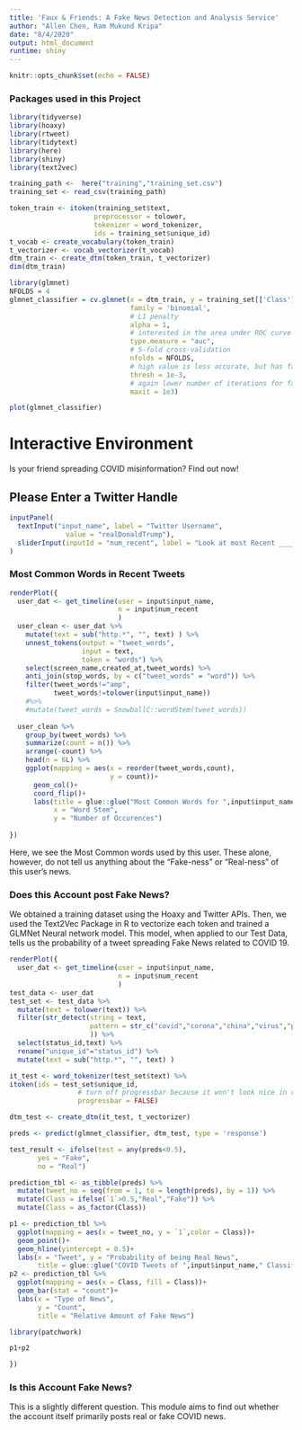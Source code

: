 ```yaml
---
title: 'Faux & Friends: A Fake News Detection and Analysis Service'
author: "Allen Chen, Ram Mukund Kripa"
date: "8/4/2020"
output: html_document
runtime: shiny
---
```


```r
knitr::opts_chunk$set(echo = FALSE)
```

### Packages used in this Project

```r
library(tidyverse)
library(hoaxy)
library(rtweet)
library(tidytext)
library(here)
library(shiny)
library(text2vec)
```

```r

training_path <-  here("training","training_set.csv")
training_set <- read_csv(training_path)

token_train <- itoken(training_set$text,
                     preprocessor = tolower,
                     tokenizer = word_tokenizer,
                     ids = training_set$unique_id)
t_vocab <- create_vocabulary(token_train)
t_vectorizer <- vocab_vectorizer(t_vocab)
dtm_train <- create_dtm(token_train, t_vectorizer)
dim(dtm_train)

library(glmnet)
NFOLDS = 4
glmnet_classifier = cv.glmnet(x = dtm_train, y = training_set[['Class']], 
                              family = 'binomial', 
                              # L1 penalty
                              alpha = 1,
                              # interested in the area under ROC curve
                              type.measure = "auc",
                              # 5-fold cross-validation
                              nfolds = NFOLDS,
                              # high value is less accurate, but has faster training
                              thresh = 1e-3,
                              # again lower number of iterations for faster training
                              maxit = 1e3)

plot(glmnet_classifier)


```

# Interactive Environment

Is your friend spreading COVID misinformation?
Find out now!

## Please Enter a Twitter Handle

```r
inputPanel(
  textInput("input_name", label = "Twitter Username",
              value = "realDonaldTrump"),
  sliderInput(inputId = "num_recent", label = "Look at most Recent ____ Tweets", min = 200, max = 3000, value = 1200, step = 20)
)

```

### Most Common Words in Recent Tweets

```r

renderPlot({
  user_dat <- get_timeline(user = input$input_name,
                           n = input$num_recent
                           )
  user_clean <- user_dat %>%
    mutate(text = sub("http.*", "", text) ) %>%
    unnest_tokens(output = "tweet_words",
                  input = text,
                  token = "words") %>%
    select(screen_name,created_at,tweet_words) %>%
    anti_join(stop_words, by = c("tweet_words" = "word")) %>%
    filter(tweet_words!="amp",
           tweet_words!=tolower(input$input_name))
    #%>%
    #mutate(tweet_words = SnowballC::wordStem(tweet_words))
  
  user_clean %>%
    group_by(tweet_words) %>%
    summarize(count = n()) %>%
    arrange(-count) %>%
    head(n = 6L) %>%
    ggplot(mapping = aes(x = reorder(tweet_words,count),
                         y = count))+
      geom_col()+
      coord_flip()+
      labs(title = glue::glue("Most Common Words for ",input$input_name),
           x = "Word Stem",
           y = "Number of Occurences")
  
})
```

Here, we see the Most Common words used by this user. These alone, however, do not tell us anything about the "Fake-ness" or "Real-ness" of this user's news. 

### Does this Account post Fake News?

We obtained a training dataset using the Hoaxy and Twitter APIs. Then, we used the Text2Vec Package in R to vectorize each token and trained a GLMNet Neural network model. This model, when applied to our Test Data, tells us the probability of a tweet spreading Fake News related to COVID 19.  

```r
renderPlot({
  user_dat <- get_timeline(user = input$input_name,
                           n = input$num_recent
                           )
test_data <- user_dat
test_set <- test_data %>%
  mutate(text = tolower(text)) %>%
  filter(str_detect(string = text,
                    pattern = str_c("covid","corona","china","virus","pandemic","fauci","cdc",sep="|")
                    )) %>%
  select(status_id,text) %>%
  rename("unique_id"="status_id") %>%
  mutate(text = sub("http.*", "", text) )

it_test <- word_tokenizer(test_set$text) %>%
itoken(ids = test_set$unique_id, 
                 # turn off progressbar because it won't look nice in rmd
                 progressbar = FALSE)

dtm_test <- create_dtm(it_test, t_vectorizer)

preds <- predict(glmnet_classifier, dtm_test, type = 'response')

test_result <- ifelse(test = any(preds<0.5),
       yes = "Fake",
       no = "Real")

prediction_tbl <- as_tibble(preds) %>%
  mutate(tweet_no = seq(from = 1, to = length(preds), by = 1)) %>%
  mutate(Class = ifelse(`1`>0.5,"Real","Fake")) %>%
  mutate(Class = as_factor(Class)) 

p1 <- prediction_tbl %>%
  ggplot(mapping = aes(x = tweet_no, y = `1`,color = Class))+
  geom_point()+
  geom_hline(yintercept = 0.5)+
  labs(x = "Tweet", y = "Probability of being Real News",
       title = glue::glue("COVID Tweets of ",input$input_name," Classified"))
p2 <- prediction_tbl %>%
  ggplot(mapping = aes(x = Class, fill = Class))+
  geom_bar(stat = "count")+
  labs(x = "Type of News",
       y = "Count",
       title = "Relative Amount of Fake News")

library(patchwork)

p1+p2

})

```

### Is this Account Fake News?

This is a slightly different question. This module aims to find out whether the account itself primarily posts real or fake COVID news.

```r

```